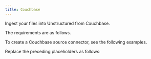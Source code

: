 ```yaml
---
title: Couchbase
---
```


Ingest your files into Unstructured from Couchbase.

The requirements are as follows.


<CouchbasePrerequisites />

To create a Couchbase source connector, see the following examples.


<CodeGroup>
    <CouchbaseSDK />
    <CouchbaseAPIRESTCreate />
</CodeGroup>

Replace the preceding placeholders as follows:


<CouchbaseAPIPlaceholders />

